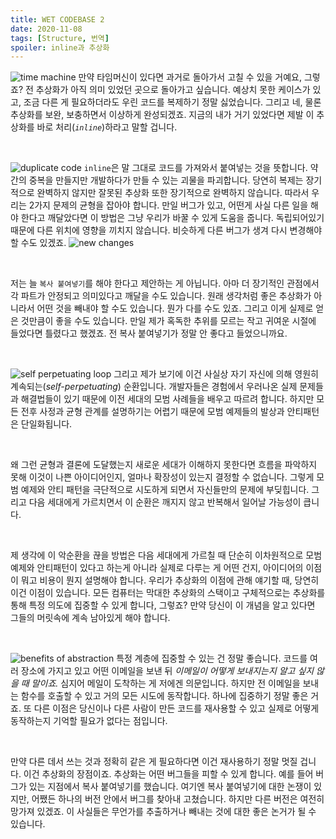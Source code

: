 ```yaml
---
title: WET CODEBASE 2
date: 2020-11-08
tags: [Structure, 번역]
spoiler: inline과 추상화
---
```


![time machine](../assets/image/post/wet-base/time-travel.png)
만약 타임머신이 있다면 과거로 돌아가서 고칠 수 있을 거예요, 그렇죠? 전 추상화가 아직 의미 있었던 곳으로 돌아가고 싶습니다. 예상치 못한 케이스가 있고, 조금 다른 게 필요하더라도 우린 코드를 복제하기 정말 싫었습니다. 그리고 네, 물론 추상화를 보완, 보충하면서 이상하게 완성되겠죠. 지금의 내가 거기 있었다면 제발 이 추상화를 바로 처리(_`inline`_)하라고 말할 겁니다.

&nbsp;

![duplicate code](../assets/image/post/wet-base/duplicated-code.png)
`inline`은 말 그대로 코드를 가져와서 붙여넣는 것을 뜻합니다. 약간의 중복을 만들지만 개발하다가 만들 수 있는 괴물을 파괴합니다. 당연히 복제는 장기적으로 완벽하지 않지만 잘못된 추상화 또한 장기적으로 완벽하지 않습니다. 따라서 우리는 2가지 문제의 균형을 잡아야 합니다. 만일 버그가 있고, 어떤게 사실 다른 일을 해야 한다고 깨달았다면 이 방법은 그냥 우리가 바꿀 수 있게 도움을 줍니다. 독립되어있기 때문에 다른 위치에 영향을 끼치지 않습니다. 비슷하게 다른 버그가 생겨 다시 변경해야 할 수도 있겠죠.
![new changes](../assets/image/post/wet-base/inlined-code.jpg)

&nbsp;

저는 늘 `복사 붙여넣기`를 해야 한다고 제안하는 게 아닙니다. 아마 더 장기적인 관점에서 각 파트가 안정되고 의미있다고 깨달을 수도 있습니다. 원래 생각처럼 좋은 추상화가 아니라서 어떤 것을 빼내야 할 수도 있습니다. 뭔가 다를 수도 있죠. 그리고 이게 실제로 얻은 것만큼이 좋을 수도 있습니다. 만일 제가 혹독한 추위를 모르는 작고 귀여운 시절에 들었다면 틀렸다고 했겠죠. 전 복사 붙여넣기가 정말 안 좋다고 들었으니까요.

&nbsp;

![self perpetuating loop](../assets/image/post/wet-base/gen-to-gen.png)
그리고 제가 보기에 이건 사실상 자기 자신에 의해 영원히 계속되는(_self-perpetuating_) 순환입니다. 개발자들은 경험에서 우러나온 실제 문제들과 해결법들이 있기 때문에 이전 세대의 모범 사례들을 배우고 따르려 합니다. 하지만 모든 전후 사정과 균형 관계를 설명하기는 어렵기 때문에 모범 예제들의 발상과 안티패턴은 단일화됩니다.

&nbsp;

왜 그런 균형과 결론에 도달했는지 새로운 세대가 이해하지 못한다면 흐름을 파악하지 못해 이것이 나쁜 아이디어인지, 얼마나 확장성이 있는지 결정할 수 없습니다. 그렇게 모범 예제와 안티 패턴을 극단적으로 시도하게 되면서 자신들만의 문제에 부딪힙니다. 그리고 다음 세대에게 가르치면서 이 순환은 깨지지 않고 반복해서 일어날 가능성이 큽니다.

&nbsp;


제 생각에 이 악순환을 끊을 방법은 다음 세대에게 가르칠 때 단순히 이차원적으로 모범 예제와 안티패턴이 있다고 하는게 아니라 실제로 다루는 게 어떤 건지, 아이디어의 이점이 뭐고 비용이 뭔지 설명해야 합니다. 우리가 추상화의 이점에 관해 얘기할 때, 당연히 이건 이점이 있습니다. 모든 컴퓨터는 막대한 추상화의 스택이고 구체적으로는 추상화를 통해 특정 의도에 집중할 수 있게 합니다, 그렇죠? 만약 당신이 이 개념을 알고 있다면 그들의 머릿속에 계속 남아있게 해야 합니다.

&nbsp;

![benefits of abstraction](../assets/image/post/wet-base/benefits-of-abstraction.png)
특정 계층에 집중할 수 있는 건 정말 좋습니다. 코드를 여러 장소에 가지고 있고 어떤 이메일을 보낸 뒤 _이메일이 어떻게 보내지는지 알고 싶지 않을 때 말이죠._ 심지어 메일이 도착하는 게 저에겐 의문입니다. 하지만 전 이메일을 보내는 함수를 호출할 수 있고 거의 모든 시도에 동작합니다. 하나에 집중하기 정말 좋은 거죠. 또 다른 이점은 당신이나 다른 사람이 만든 코드를 재사용할 수 있고 실제로 어떻게 동작하는지 기억할 필요가 없다는 점입니다.

&nbsp;

만약 다른 데서 쓰는 것과 정확히 같은 게 필요하다면 이건 재사용하기 정말 멋질 겁니다. 이건 추상화의 장점이죠. 추상화는 어떤 버그들을 피할 수 있게 합니다. 예를 들어 버그가 있는 지점에서 복사 붙여넣기를 했습니다. 여기엔 복사 붙여넣기에 대한 논쟁이 있지만, 어쨌든 하나의 버전 안에서 버그를 찾아내 고쳤습니다. 하지만 다른 버전은 여전히 망가져 있겠죠. 이 사실들은 무언가를 추출하거나 빼내는 것에 대한 좋은 논거가 될 수 있습니다.